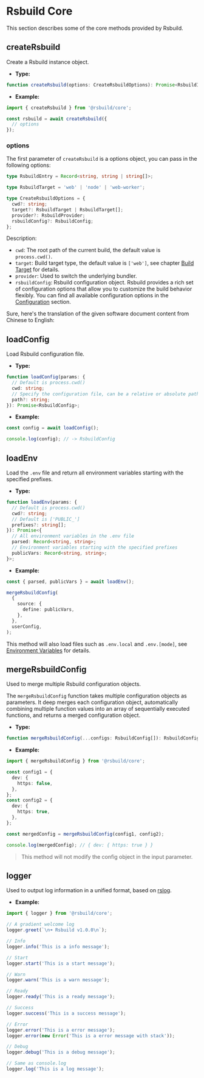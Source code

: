 # Rsbuild Core

This section describes some of the core methods provided by Rsbuild.

## createRsbuild

Create a Rsbuild instance object.

- **Type:**

```ts
function createRsbuild(options: CreateRsbuildOptions): Promise<RsbuildInstance>;
```

- **Example:**

```ts
import { createRsbuild } from '@rsbuild/core';

const rsbuild = await createRsbuild({
  // options
});
```

### options

The first parameter of `createRsbuild` is a options object, you can pass in the following options:

```ts
type RsbuildEntry = Record<string, string | string[]>;

type RsbuildTarget = 'web' | 'node' | 'web-worker';

type CreateRsbuildOptions = {
  cwd?: string;
  target?: RsbuildTarget | RsbuildTarget[];
  provider?: RsbuildProvider;
  rsbuildConfig?: RsbuildConfig;
};
```

Description:

- `cwd`: The root path of the current build, the default value is `process.cwd()`.
- `target`: Build target type, the default value is `['web']`, see chapter [Build Target](/api/start/build-target) for details.
- `provider`: Used to switch the underlying bundler.
- `rsbuildConfig`: Rsbuild configuration object. Rsbuild provides a rich set of configuration options that allow you to customize the build behavior flexibly. You can find all available configuration options in the [Configuration](/config/) section.

Sure, here's the translation of the given software document content from Chinese to English:

## loadConfig

Load Rsbuild configuration file.

- **Type:**

```ts
function loadConfig(params: {
  // Default is process.cwd()
  cwd: string;
  // Specify the configuration file, can be a relative or absolute path
  path?: string;
}): Promise<RsbuildConfig>;
```

- **Example:**

```ts
const config = await loadConfig();

console.log(config); // -> RsbuildConfig
```

## loadEnv

Load the `.env` file and return all environment variables starting with the specified prefixes.

- **Type:**

```ts
function loadEnv(params: {
  // Default is process.cwd()
  cwd?: string;
  // Default is ['PUBLIC_']
  prefixes?: string[];
}): Promise<{
  // All environment variables in the .env file
  parsed: Record<string, string>;
  // Environment variables starting with the specified prefixes
  publicVars: Record<string, string>;
}>;
```

- **Example:**

```ts
const { parsed, publicVars } = await loadEnv();

mergeRsbuildConfig(
  {
    source: {
      define: publicVars,
    },
  },
  userConfig,
);
```

This method will also load files such as `.env.local` and `.env.[mode]`, see [Environment Variables](/guide/advanced/env-vars) for details.

## mergeRsbuildConfig

Used to merge multiple Rsbuild configuration objects.

The `mergeRsbuildConfig` function takes multiple configuration objects as parameters. It deep merges each configuration object, automatically combining multiple function values into an array of sequentially executed functions, and returns a merged configuration object.

- **Type:**

```ts
function mergeRsbuildConfig(...configs: RsbuildConfig[]): RsbuildConfig;
```

- **Example:**

```ts
import { mergeRsbuildConfig } from '@rsbuild/core';

const config1 = {
  dev: {
    https: false,
  },
};
const config2 = {
  dev: {
    https: true,
  },
};

const mergedConfig = mergeRsbuildConfig(config1, config2);

console.log(mergedConfig); // { dev: { https: true } }
```

> This method will not modify the config object in the input parameter.

## logger

Used to output log information in a unified format, based on [rslog](https://github.com/rspack-contrib/rslog).

- **Example:**

```ts
import { logger } from '@rsbuild/core';

// A gradient welcome log
logger.greet(`\n➜ Rsbuild v1.0.0\n`);

// Info
logger.info('This is a info message');

// Start
logger.start('This is a start message');

// Warn
logger.warn('This is a warn message');

// Ready
logger.ready('This is a ready message');

// Success
logger.success('This is a success message');

// Error
logger.error('This is a error message');
logger.error(new Error('This is a error message with stack'));

// Debug
logger.debug('This is a debug message');

// Same as console.log
logger.log('This is a log message');
```
